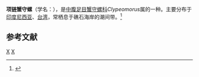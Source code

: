 {{Speciesbox
| taxon = Clypeomorus monifera
| binomial_authority = (Kiener, 1841)
}}
'''项链蟹守螺'''（学名：''{{lang|la|Clypeomorus monifera}}''），是[[中腹足目|中腹足目]][[蟹守螺科|蟹守螺科]]''Clypeomorus''属的一种。主要分布于[[印度尼西亚|印度尼西亚]]、[[台湾|台湾]]，常栖息于礁石海岸的潮间带。<ref>{{cite web|url=http://shell.sinica.edu.tw/chinese/shellbase_detail.php?science_no=387|title=国际贝库：项链蟹守螺|publisher=台湾贝类资料库|accessdate=2009-08-11}}</ref>

== 参考文献 ==
{{reflist}}
{{taxonbar}}
[[Category:_1841年描述的动物|X]]
[[Category:蟹守螺科|X]]